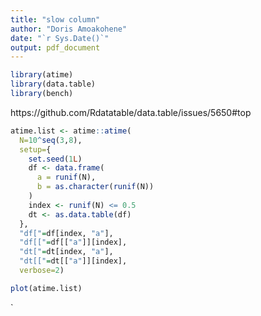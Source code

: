 ```yaml
---
title: "slow column"
author: "Doris Amoakohene"
date: "`r Sys.Date()`"
output: pdf_document
---
```


```r
library(atime)
library(data.table)
library(bench)


```

https://github.com/Rdatatable/data.table/issues/5650#top

```r
atime.list <- atime::atime(
  N=10^seq(3,8),
  setup={
    set.seed(1L)
    df <- data.frame(
      a = runif(N),
      b = as.character(runif(N))
    )
    index <- runif(N) <= 0.5
    dt <- as.data.table(df)
  },
  "df["=df[index, "a"],
  "df[["=df[["a"]][index],
  "dt["=dt[index, "a"],
  "dt[["=dt[["a"]][index],
  verbose=2)
```


```r
plot(atime.list)
```


`
